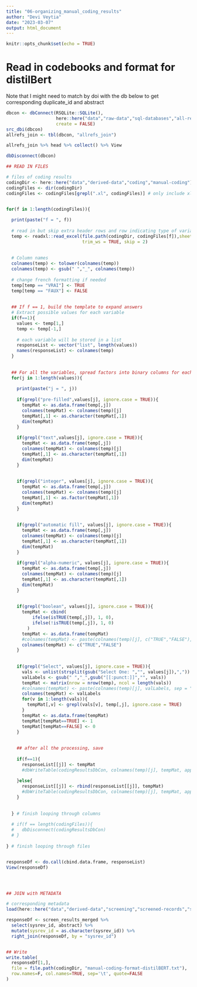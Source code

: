 ```yaml
---
title: "06-organizing_manual_coding_results"
author: "Devi Veytia"
date: "2023-03-07"
output: html_document
---
```


```r
knitr::opts_chunk$set(echo = TRUE)
```


# Read in codebooks and format for distilBert

Note that I might need to match by doi with the db below to get corresponding duplicate_id and abstract

```r
dbcon <- dbConnect(RSQLite::SQLite(), 
                   here::here("data","raw-data","sql-databases","all-refs_v2_join-duplicate_id.sqlite"), 
                   create = FALSE)
src_dbi(dbcon)
allrefs_join <- tbl(dbcon, "allrefs_join")

allrefs_join %>% head %>% collect() %>% View

dbDisconnect(dbcon)

```


```r

## READ IN FILES

# files of coding results
codingDir <- here::here("data","derived-data","coding","manual-coding")
codingFiles <- dir(codingDir)
codingFiles <- codingFiles[grepl(".xl", codingFiles)] # only include xl files


for(f in 1:length(codingFiles)){
  
  print(paste("f = ", f))
  
  # read in but skip extra header rows and row indicating type of variable
  temp <- readxl::read_excel(file.path(codingDir, codingFiles[f]),sheet = "Codebook",
                             trim_ws = TRUE, skip = 2)
  
  
  # Column names
  colnames(temp) <- tolower(colnames(temp))
  colnames(temp) <- gsub(" ","_", colnames(temp))
  
  # change french formatting if needed
  temp[temp == "VRAI"] <- TRUE
  temp[temp == "FAUX"] <- FALSE
  
  
  ## If f == 1, build the template to expand answers
  # Extract possible values for each variable
  if(f==1){
    values <- temp[1,]
    temp <- temp[-1,]
    
    # each variable will be stored in a list
    responseList <- vector("list", length(values))
    names(responseList) <- colnames(temp)
  }
  
  
  ## For all the variables, spread factors into binary columns for each value
  for(j in 1:length(values)){
    
    print(paste("j = ", j))
    
    if(grepl("pre-filled",values[j], ignore.case = TRUE)){
      tempMat <- as.data.frame(temp[,j])
      colnames(tempMat) <- colnames(temp)[j]
      tempMat[,1] <- as.character(tempMat[,1])
      dim(tempMat)
    }  
    
    if(grepl("text",values[j], ignore.case = TRUE)){
      tempMat <- as.data.frame(temp[,j])
      colnames(tempMat) <- colnames(temp)[j]
      tempMat[,1] <- as.character(tempMat[,1])
      dim(tempMat)
    }
    
      
    if(grepl("integer", values[j], ignore.case = TRUE)){
      tempMat <- as.data.frame(temp[,j])
      colnames(tempMat) <- colnames(temp)[j]
      tempMat[,1] <- as.factor(tempMat[,1])
      dim(tempMat)
    }
    
    
    if(grepl("automatic fill", values[j], ignore.case = TRUE)){
      tempMat <- as.data.frame(temp[,j])
      colnames(tempMat) <- colnames(temp)[j]
      tempMat[,1] <- as.character(tempMat[,1])
      dim(tempMat)
    }
    
    if(grepl("alpha-numeric", values[j], ignore.case = TRUE)){
      tempMat <- as.data.frame(temp[,j])
      colnames(tempMat) <- colnames(temp)[j]
      tempMat[,1] <- as.character(tempMat[,1])
      dim(tempMat)
    }
    
    
    if(grepl("boolean", values[j], ignore.case = TRUE)){
      tempMat <- cbind(
          ifelse(isTRUE(temp[,j]), 1, 0),
          ifelse(!isTRUE(temp[,j]), 1, 0)
        )
      tempMat <- as.data.frame(tempMat)
      #colnames(tempMat) <- paste(colnames(temp)[j], c("TRUE","FALSE"), sep = "__")
      colnames(tempMat) <- c("TRUE","FALSE")
    }
    
    
    if(grepl("Select", values[j], ignore.case = TRUE)){
      vals <- unlist(strsplit(gsub("Select One: ","", values[j]),","))
      valLabels <- gsub(" ","_",gsub("[[:punct:]]","", vals))
      tempMat <- matrix(nrow = nrow(temp), ncol = length(vals))
      #colnames(tempMat) <- paste(colnames(temp)[j], valLabels, sep = "__")
      colnames(tempMat) <- valLabels
      for(v in 1:length(vals)){
        tempMat[,v] <- grepl(vals[v], temp[,j], ignore.case = TRUE)
      }
      tempMat <- as.data.frame(tempMat)
      tempMat[tempMat==TRUE] <- 1
      tempMat[tempMat==FALSE] <- 0
    }
    
    
    ## after all the processing, save
    
    if(f==1){
      responseList[[j]] <- tempMat
      #dbWriteTable(codingResultsDbCon, colnames(temp)[j], tempMat, append=FALSE)
      
    }else{
      responseList[[j]] <- rbind(responseList[[j]], tempMat)
      #dbWriteTable(codingResultsDbCon, colnames(temp)[j], tempMat, append=TRUE)
    }
    
    
  } # finish looping through columns
  
  # if(f == length(codingFiles)){
  #   dbDisconnect(codingResultsDbCon)
  # }
  
} # finish looping through files


responseDf <- do.call(cbind.data.frame, responseList)
View(responseDf)




## JOIN with METADATA

# corresponding metadata
load(here::here("data","derived-data","screening","screened-records","screen_results_merged.RData"))

responseDf <- screen_results_merged %>% 
  select(sysrev_id, abstract) %>%
  mutate(sysrev_id = as.character(sysrev_id)) %>%
  right_join(responseDf, by = "sysrev_id")


## Write
write.table(
  responseDf[1,],
  file = file.path(codingDir, "manual-coding-format-distilBERT.txt"),
  row.names=F, col.names=TRUE, sep='\t', quote=FALSE
)

```

